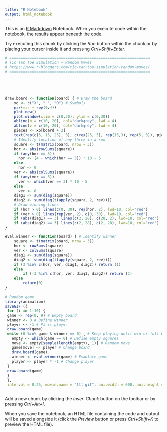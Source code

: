 ```yaml
---
title: "R Notebook"
output: html_notebook
---
```


This is an [R Markdown](http://rmarkdown.rstudio.com) Notebook. When you execute code within the notebook, the results appear beneath the code. 

Try executing this chunk by clicking the *Run* button within the chunk or by placing your cursor inside it and pressing *Ctrl+Shift+Enter*. 

```r
# ===============================================================
# Tic Tac Toe Simulation — Random Moves
# https://www.r-bloggers.com/tic-tac-toe-simulation-random-moves/
# ===============================================================





draw.board <- function(board) { # Draw the board
    xo <- c("X", " ", "O") # Symbols
    par(mar = rep(0,4))
    plot.new()
    plot.window(xlim = c(0,30), ylim = c(0,30))
    abline(h = c(10, 20), col="darkgrey", lwd = 4)
    abline(v = c(10, 20), col="darkgrey", lwd = 4)
    pieces <- xo[board + 2]
    text(rep(c(5, 15, 25), 3), c(rep(25, 3), rep(15,3), rep(5, 3)), pieces, cex = 6)
    # Identify location of any three in a row
    square <- t(matrix(board, nrow = 3))
    hor <- abs(rowSums(square))
    if (any(hor == 3)) 
      hor <- (4 - which(hor == 3)) * 10 - 5 
    else
      hor <- 0
    ver <- abs(colSums(square))
    if (any(ver == 3)) 
      ver <- which(ver == 3) * 10 - 5 
    else
      ver <- 0
    diag1 <- sum(diag(square))
    diag2 <- sum(diag(t(apply(square, 2, rev)))) 
    # Draw winning lines 
    if (hor > 0) lines(c(0, 30), rep(hor, 2), lwd=10, col="red")
    if (ver > 0) lines(rep(ver, 2), c(0, 30), lwd=10, col="red")
    if (abs(diag1) == 3) lines(c(2, 28), c(28, 2), lwd=10, col="red")
    if (abs(diag2) == 3) lines(c(2, 28), c(2, 28), lwd=10, col="red")
}

eval.winner <- function(board) { # Identify winner
    square <- t(matrix(board, nrow = 3))
    hor <- rowSums(square)
    ver <- colSums(square)
    diag1 <- sum(diag(square))
    diag2 <- sum(diag(t(apply(square, 2, rev))))
    if (3 %in% c(hor, ver, diag1, diag2)) return (1)
    else
        if (-3 %in% c(hor, ver, diag1, diag2)) return (2)
    else
        return(0)
}
 
# Random game
library(animation)
saveGIF ({
 for (i in 1:10) {
 game <- rep(0, 9) # Empty board
 winner <- 0 # Define winner
 player <- -1 # First player
 draw.board(game)
 while (0 %in% game & winner == 0) { # Keep playing until win or full board
   empty <- which(game == 0) # Define empty squares
   move <- empty[sample(length(empty), 1)] # Random move
   game[move] <- player # Change board
   draw.board(game)
   winner <- eval.winner(game) # Evaulate game
   player <- player * -1 # Change player
 }
 draw.board(game)
 }
 },
 interval = 0.25, movie.name = "ttt.gif", ani.width = 600, ani.height = 600)



```

Add a new chunk by clicking the *Insert Chunk* button on the toolbar or by pressing *Ctrl+Alt+I*.

When you save the notebook, an HTML file containing the code and output will be saved alongside it (click the *Preview* button or press *Ctrl+Shift+K* to preview the HTML file).
